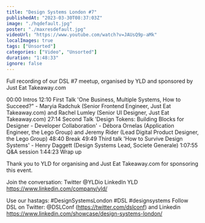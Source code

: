 ```yaml
---
title: "Design Systems London #7"
publishedAt: "2023-03-30T08:37:03Z"
image: "./hqdefault.jpg"
poster: "./maxresdefault.jpg"
videoUrl: "https://www.youtube.com/watch?v=JAUsQ9p-aMk"
localImages: true
tags: ["Unsorted"]
categories: ["Video", "Unsorted"]
duration: "1:48:33"
ignore: false
---
```


Full recording of our DSL #7 meetup, organised by YLD and sponsored by Just Eat Takeaway.com

00:00 Intros
12:10 First Talk
'One Business, Multiple Systems, How to Succeed?" - Maryia Radchuk (Senior Frontend Engineer, Just Eat Takeaway.com) and Rachel Lumley (Senior UI Designer, Just Eat Takeaway.com)
27:14 Second Talk
'Design Tokens: Building Blocks for Designer - Developer Collaboration' - Débora Ornelas (Application Engineer, the Lego Group) and Jeremy Rider (Lead Digital Product Designer, the Lego Group)
48:40 Break
49:49 Third talk
'How to Survive Design Systems' - Henry Daggett (Design Systems Lead, Societe Generale)
1:07:55 Q&A session
1:44:23 Wrap up

Thank you to YLD for organising and Just Eat Takeaway.com for sponsoring this event.

Join the conversation:
Twitter @YLDio
LinkedIn YLD https://www.linkedin.com/company/yld/

Use our hastags: #DesignSystemsLondon #DSL #designsystems
Follow DSL on Twitter:
@DSLConf (https://twitter.com/dslconf)
and Linkedin https://www.linkedin.com/showcase/design-systems-london/
